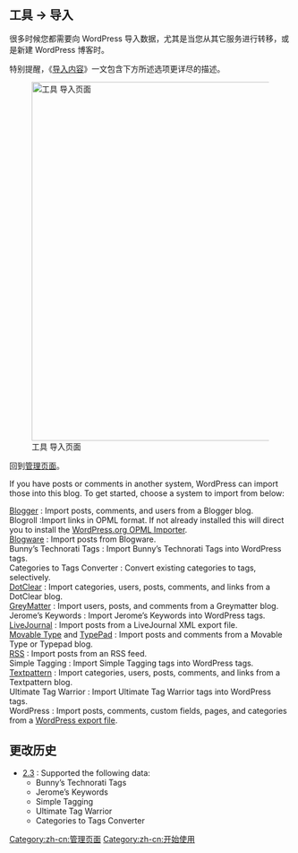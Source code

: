 {{Languages|
{{en|Tools Import Screen}}
{{ja|Tools Import SubPanel}}
{{pt-br|Sub-Painel Importar}}
{{zh-cn|工具 导入页面}}
}}

==工具 &rarr; 导入==

很多时候您都需要向 WordPress 导入数据，尤其是当您从其它服务进行转移，或是新建 WordPress 博客时。

特别提醒，《[[zh-cn:导入内容|导入内容]]》一文包含下方所述选项更详尽的描述。

[[Image:manageimport.png|640px|right|工具 导入页面]]


回到[[zh-cn:管理页面|管理页面]]。


If you have posts or comments in another system, WordPress can import those into this blog. To get started, choose a system to import from below:
; [[Importing Content#Blogger|Blogger]] : Import posts, comments, and users from a Blogger blog.
; Blogroll :Import links in OPML format.  If not already installed this will direct you to install the [http://wordpress.org/extend/plugins/opml-importer/ WordPress.org OPML Importer].
; [[Importing Content#Blogware|Blogware]] : Import posts from Blogware.
; Bunny’s Technorati Tags : Import Bunny’s Technorati Tags into WordPress tags.
; Categories to Tags Converter : Convert existing categories to tags, selectively.
; [[Importing Content#DotClear|DotClear]] : Import categories, users, posts, comments, and links from a DotClear blog.
; [[Importing Content#Greymatter|GreyMatter]] : Import users, posts, and comments from a Greymatter blog.
; Jerome’s Keywords : Import Jerome’s Keywords into WordPress tags.
; [[Importing Content#LiveJournal|LiveJournal]] : Import posts from a LiveJournal XML export file.
; [[Importing Content#Movable Type|Movable Type]] and [[Importing Content#TypePad|TypePad]] : Import posts and comments from a Movable Type or Typepad blog.
; [[Importing Content|RSS]] :	Import posts from an RSS feed.
; Simple Tagging : Import Simple Tagging tags into WordPress tags.
; [[Importing Content#Textpattern|Textpattern]] : Import categories, users, posts, comments, and links from a Textpattern blog.
; Ultimate Tag Warrior : Import Ultimate Tag Warrior tags into WordPress tags.
; WordPress : Import posts, comments, custom fields, pages, and categories from a [[Tools Export Screen|WordPress export file]].

== 更改历史 ==
* [[Version 2.3|2.3]] : Supported the following data: 
** Bunny’s Technorati Tags
** Jerome’s Keywords
** Simple Tagging
** Ultimate Tag Warrior
** Categories to Tags Converter

{{zh-cn:管理页面页脚}}

{{zh-cn:Stub}}

[[Category:zh-cn:管理页面]]
[[Category:zh-cn:开始使用]]